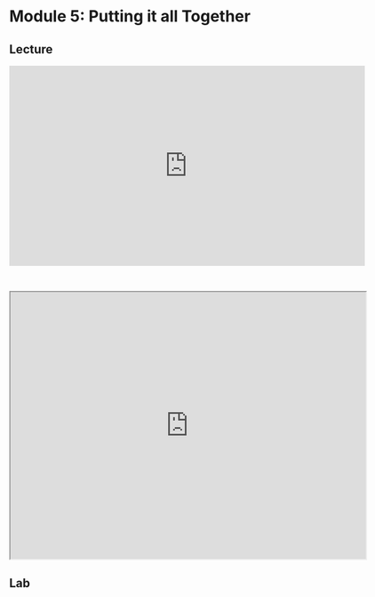# Module 5: Putting it all Together

## Lecture

<iframe width="640" height="360" src="https://www.youtube.com/embed/b95iYue64DY?si=tCS_WQlz0fxeGqbV" title="YouTube video player" frameborder="0" allow="accelerometer; autoplay; clipboard-write; encrypted-media; gyroscope; picture-in-picture; web-share" referrerpolicy="strict-origin-when-cross-origin" allowfullscreen></iframe>

<br>

<iframe src="https://drive.google.com/file/d/1WmM0aBJqToy2aoi3gWesHjFlUcV-i_Lg/preview" width="640" height="480" allow="autoplay"></iframe>

## Lab

